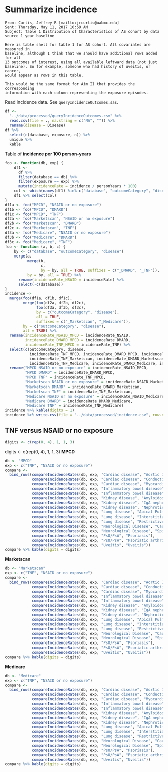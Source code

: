 # Summarize incidence

```
From: Curtis, Jeffrey R [mailto:jrcurtis@uabmc.edu] 
Sent: Thursday, May 11, 2017 10:59 AM
Subject: Table 1 Distribution of Characteristics of AS cohort by data source 1 year baseline

Here is table shell for table 1 for AS cohort. All covariates are measured in
baseline, although I think that we should have additional rows added for all
13 outcomes of interest, using all available leftward data (not just
baseline). So for example, someone who had history of uveitis, or cancer,
would appear as rows in this table.

This would be the same format for Aim II that provides the corresponding
information with each column representing the exposure episodes.
```

Read incidence data.
See `queryIncidenceOutcomes.sas`.

```r
df <-
  "../data/processed/queryIncidenceOutcomes.csv" %>% 
  read.csv(file = ., na.string = c("NA", "")) %>% 
  rename(disease = Disease)
df %>% 
  select(c(database, exposure, n)) %>% 
  unique %>% 
  kable
```

Table of **incidence per 100 person-years**

```r
foo <- function(db, exp) {
    df1 <- 
      df %>% 
      filter(database == db) %>% 
      filter(exposure == exp) %>%
      mutate(incidenceRate = incidence / personYears * 100)
    col <- which(names(df1) %in% c("database", "outcomeCategory", "disease", "incidenceRate"))
    df1 %>% select(col)
}
df1a <- foo("MPCD", "NSAID or no exposure")
df1b <- foo("MPCD", "DMARD")
df1c <- foo("MPCD", "TNF")
df2a <- foo("Marketscan", "NSAID or no exposure")
df2b <- foo("Marketscan", "DMARD")
df2c <- foo("Marketscan", "TNF")
df3a <- foo("Medicare", "NSAID or no exposure")
df3b <- foo("Medicare", "DMARD")
df3c <- foo("Medicare", "TNF")
foo <- function (a, b, c) {
    by <- c("database", "outcomeCategory", "disease")
    merge(a, 
          merge(b, 
                c, 
                by = by, all = TRUE, suffixes = c("_DMARD", "_TNF")), 
          by = by, all = TRUE) %>% 
      rename(incidenceRate_NSAID = incidenceRate) %>% 
      select(-c(database))
}
incidence <- 
  merge(foo(df1a, df1b, df1c), 
        merge(foo(df2a, df2b, df2c),
              foo(df3a, df3b, df3c),
              by = c("outcomeCategory", "disease"),
              all = TRUE,
              suffixes = c("_Marketscan", "_Medicare")),
        by = c("outcomeCategory", "disease"),
        all = TRUE) %>% 
  rename(incidenceRate_NSAID_MPCD = incidenceRate_NSAID,
         incidenceRate_DMARD_MPCD = incidenceRate_DMARD,
         incidenceRate_TNF_MPCD = incidenceRate_TNF) %>%
  select(c(outcomeCategory, disease,
           incidenceRate_TNF_MPCD, incidenceRate_DMARD_MPCD, incidenceRate_NSAID_MPCD,
           incidenceRate_TNF_Marketscan, incidenceRate_DMARD_Marketscan, incidenceRate_NSAID_Marketscan,
           incidenceRate_TNF_Medicare, incidenceRate_DMARD_Medicare, incidenceRate_NSAID_Medicare)) %>% 
  rename("MPCD NSAID or no exposure" = incidenceRate_NSAID_MPCD,
         "MPCD DMARD" = incidenceRate_DMARD_MPCD,
         "MPCD TNF" = incidenceRate_TNF_MPCD,
         "Marketscan NSAID or no exposure" = incidenceRate_NSAID_Marketscan,
         "Marketscan DMARD" = incidenceRate_DMARD_Marketscan,
         "Marketscan TNF" = incidenceRate_TNF_Marketscan,
         "Medicare NSAID or no exposure" = incidenceRate_NSAID_Medicare,
         "Medicare DMARD" = incidenceRate_DMARD_Medicare,
         "Medicare TNF" = incidenceRate_TNF_Medicare)
incidence %>% kable(digits = 1)
incidence %>% write.csv(file = "../data/processed/incidence.csv", row.names = FALSE)
```

## **TNF** versus **NSAID or no exposure**

```r
digits <- c(rep(0, 4), 1, 1, 3)
```

digits <- c(rep(0, 4), 1, 1, 3)
**MPCD**

```r
db <- "MPCD"
exp <- c("TNF", "NSAID or no exposure")
compare <-
  bind_rows(compareIncidenceRates(db, exp, "Cardiac disease", "Aortic Insufficiency/Aortic Regurgitation"),
            compareIncidenceRates(db, exp, "Cardiac disease", "Conduction Block"),
            compareIncidenceRates(db, exp, "Cardiac disease", "Myocardial infarction"),
            compareIncidenceRates(db, exp, "Inflammatory bowel disease", "Crohn.s Disease"),
            compareIncidenceRates(db, exp, "Inflammatory bowel disease", "Ulcerative Colitis"),
            compareIncidenceRates(db, exp, "Kidney disease", "Amyloidosis"),
            compareIncidenceRates(db, exp, "Kidney disease", "IgA nephropathy"),
            compareIncidenceRates(db, exp, "Kidney disease", "Nephrotic syndrome"),
            compareIncidenceRates(db, exp, "Lung disease", "Apical Pulmonary fibrosis"),
            compareIncidenceRates(db, exp, "Lung disease", "Interstitial lung disease"),
            compareIncidenceRates(db, exp, "Lung disease", "Restrictive lung disease"),
            compareIncidenceRates(db, exp, "Neurological Disease", "Cauda Equina syndrome"),
            compareIncidenceRates(db, exp, "Neurological Disease", "Spinal Cord compression"),
            compareIncidenceRates(db, exp, "PsO/PsA", "Psoriasis"),
            compareIncidenceRates(db, exp, "PsO/PsA", "Psoriatic arthritis"),
            compareIncidenceRates(db, exp, "Uveitis", "Uveitis"))
compare %>% kable(digits = digits)
```

**Marketscan**

```r
db <- "Marketscan"
exp <- c("TNF", "NSAID or no exposure")
compare <-
  bind_rows(compareIncidenceRates(db, exp, "Cardiac disease", "Aortic Insufficiency/Aortic Regurgitation"),
            compareIncidenceRates(db, exp, "Cardiac disease", "Conduction Block"),
            compareIncidenceRates(db, exp, "Cardiac disease", "Myocardial infarction"),
            compareIncidenceRates(db, exp, "Inflammatory bowel disease", "Crohn.s Disease"),
            compareIncidenceRates(db, exp, "Inflammatory bowel disease", "Ulcerative Colitis"),
            compareIncidenceRates(db, exp, "Kidney disease", "Amyloidosis"),
            compareIncidenceRates(db, exp, "Kidney disease", "IgA nephropathy"),
            compareIncidenceRates(db, exp, "Kidney disease", "Nephrotic syndrome"),
            compareIncidenceRates(db, exp, "Lung disease", "Apical Pulmonary fibrosis"),
            compareIncidenceRates(db, exp, "Lung disease", "Interstitial lung disease"),
            compareIncidenceRates(db, exp, "Lung disease", "Restrictive lung disease"),
            compareIncidenceRates(db, exp, "Neurological Disease", "Cauda Equina syndrome"),
            compareIncidenceRates(db, exp, "Neurological Disease", "Spinal Cord compression"),
            compareIncidenceRates(db, exp, "PsO/PsA", "Psoriasis"),
            compareIncidenceRates(db, exp, "PsO/PsA", "Psoriatic arthritis"),
            compareIncidenceRates(db, exp, "Uveitis", "Uveitis"))
compare %>% kable(digits = digits)
```

**Medicare**

```r
db <- "Medicare"
exp <- c("TNF", "NSAID or no exposure")
compare <-
  bind_rows(compareIncidenceRates(db, exp, "Cardiac disease", "Aortic Insufficiency/Aortic Regurgitation"),
            compareIncidenceRates(db, exp, "Cardiac disease", "Conduction Block"),
            compareIncidenceRates(db, exp, "Cardiac disease", "Myocardial infarction"),
            compareIncidenceRates(db, exp, "Inflammatory bowel disease", "Crohn.s Disease"),
            compareIncidenceRates(db, exp, "Inflammatory bowel disease", "Ulcerative Colitis"),
            compareIncidenceRates(db, exp, "Kidney disease", "Amyloidosis"),
            compareIncidenceRates(db, exp, "Kidney disease", "IgA nephropathy"),
            compareIncidenceRates(db, exp, "Kidney disease", "Nephrotic syndrome"),
            compareIncidenceRates(db, exp, "Lung disease", "Apical Pulmonary fibrosis"),
            compareIncidenceRates(db, exp, "Lung disease", "Interstitial lung disease"),
            compareIncidenceRates(db, exp, "Lung disease", "Restrictive lung disease"),
            compareIncidenceRates(db, exp, "Neurological Disease", "Cauda Equina syndrome"),
            compareIncidenceRates(db, exp, "Neurological Disease", "Spinal Cord compression"),
            compareIncidenceRates(db, exp, "PsO/PsA", "Psoriasis"),
            compareIncidenceRates(db, exp, "PsO/PsA", "Psoriatic arthritis"),
            compareIncidenceRates(db, exp, "Uveitis", "Uveitis"))
compare %>% kable(digits = digits)
```
